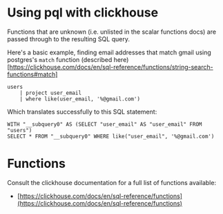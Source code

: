 # Using pql with clickhouse
Functions that are unknown (i.e. unlisted in the scalar functions docs) are passed through to the
resulting SQL query.

Here's a basic example, finding email addresses that match gmail
using postgres's `match` function (described here)[https://clickhouse.com/docs/en/sql-reference/functions/string-search-functions#match]
```
users
    | project user_email
    | where like(user_email, '%@gmail.com')
```

Which translates successfully to this SQL statement:
```
WITH "__subquery0" AS (SELECT "user_email" AS "user_email" FROM "users")
SELECT * FROM "__subquery0" WHERE like("user_email", '%@gmail.com')
```

# Functions
Consult the clickhouse documentation for a full list of functions available:
 - [https://clickhouse.com/docs/en/sql-reference/functions](https://clickhouse.com/docs/en/sql-reference/functions)
